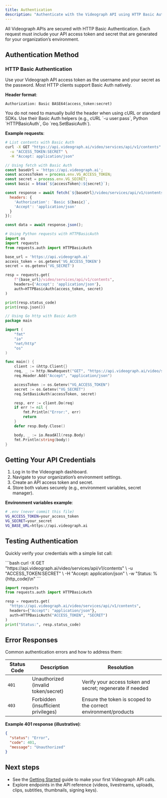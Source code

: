 ```yaml
---
title: Authentication
description: "Authenticate with the Videograph API using HTTP Basic Auth with your access token and secret."
---
```


All Videograph APIs are secured with HTTP Basic Authentication. Each request must include your API access token and secret that are generated for your organization’s environment.

## Authentication Method

### HTTP Basic Authentication

Use your Videograph API access token as the username and your secret as the password. Most HTTP clients support Basic Auth natively.

**Header format**:
```
Authorization: Basic BASE64(access_token:secret)
```

<Callout kind="info">
  You do not need to manually build the header when using cURL or standard SDKs. Use their Basic Auth helpers (e.g., cURL `-u user:pass`, Python `HTTPBasicAuth`, Go `req.SetBasicAuth`).
</Callout>

**Example requests**:
<CodeGroup tabs="cURL,JavaScript,Python,Go">
```bash
# List contents with Basic Auth
curl -X GET "https://api.videograph.ai/video/services/api/v1/contents" \
  -u "ACCESS_TOKEN:SECRET" \
  -H "Accept: application/json"
```

```javascript
// Using fetch with Basic Auth
const baseUrl = 'https://api.videograph.ai';
const accessToken = process.env.VG_ACCESS_TOKEN;
const secret = process.env.VG_SECRET;
const basic = btoa(`${accessToken}:${secret}`);

const response = await fetch(`${baseUrl}/video/services/api/v1/contents`, {
  headers: {
    'Authorization': `Basic ${basic}`,
    'Accept': 'application/json'
  }
});

const data = await response.json();
```

```python
# Using Python requests with HTTPBasicAuth
import os
import requests
from requests.auth import HTTPBasicAuth

base_url = 'https://api.videograph.ai'
access_token = os.getenv('VG_ACCESS_TOKEN')
secret = os.getenv('VG_SECRET')

resp = requests.get(
    f"{base_url}/video/services/api/v1/contents",
    headers={'Accept': 'application/json'},
    auth=HTTPBasicAuth(access_token, secret)
)

print(resp.status_code)
print(resp.json())
```

```go
// Using Go http with Basic Auth
package main

import (
    "fmt"
    "io"
    "net/http"
    "os"
)

func main() {
    client := &http.Client{}
    req, _ := http.NewRequest("GET", "https://api.videograph.ai/video/services/api/v1/contents", nil)
    req.Header.Add("Accept", "application/json")

    accessToken := os.Getenv("VG_ACCESS_TOKEN")
    secret := os.Getenv("VG_SECRET")
    req.SetBasicAuth(accessToken, secret)

    resp, err := client.Do(req)
    if err != nil {
        fmt.Println("Error:", err)
        return
    }
    defer resp.Body.Close()

    body, _ := io.ReadAll(resp.Body)
    fmt.Println(string(body))
}
```
</CodeGroup>

## Getting Your API Credentials

1. Log in to the Videograph dashboard.
2. Navigate to your organization’s environment settings.
3. Create an API access token and secret.
4. Store both values securely (e.g., environment variables, secret manager).

**Environment variables example**:
```bash
# .env (never commit this file)
VG_ACCESS_TOKEN=your_access_token
VG_SECRET=your_secret
VG_BASE_URL=https://api.videograph.ai
```

## Testing Authentication

Quickly verify your credentials with a simple list call:

<CodeGroup tabs="cURL,Python">
```bash
curl -X GET "https://api.videograph.ai/video/services/api/v1/contents" \
  -u "ACCESS_TOKEN:SECRET" \
  -H "Accept: application/json" \
  -w "Status: %{http_code}\n"
```

```python
import requests
from requests.auth import HTTPBasicAuth

resp = requests.get(
  "https://api.videograph.ai/video/services/api/v1/contents",
  headers={"Accept": "application/json"},
  auth=HTTPBasicAuth("ACCESS_TOKEN", "SECRET")
)
print("Status:", resp.status_code)
```
</CodeGroup>

## Error Responses

Common authentication errors and how to address them:

| Status Code | Description | Resolution |
|-------------|-------------|------------|
| `401` | Unauthorized (invalid token/secret) | Verify your access token and secret; regenerate if needed |
| `403` | Forbidden (insufficient privileges) | Ensure the token is scoped to the correct environment/products |

**Example 401 response (illustrative)**:
```json
{
  "status": "Error",
  "code": 401,
  "message": "Unauthorized"
}
```

## Next steps

- See the [Getting Started](getting-started) guide to make your first Videograph API calls.
- Explore endpoints in the API reference (videos, livestreams, uploads, clips, subtitles, thumbnails, signing keys).
